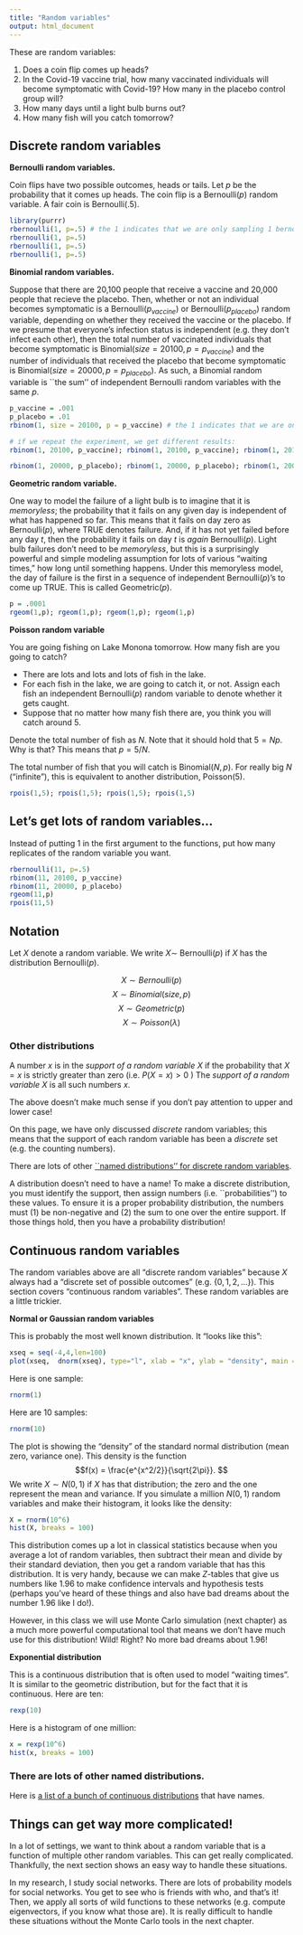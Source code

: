 ```yaml
---
title: "Random variables"
output: html_document
---
```


These are random variables:

1)  Does a coin flip comes up heads?  
2)  In the Covid-19 vaccine trial, how many vaccinated individuals will become symptomatic with Covid-19?  How many in the placebo control group will?  
3)  How many days until a light bulb burns out?  
2)  How many fish will you catch tomorrow?   


## Discrete random variables

**Bernoulli random variables.**  

Coin flips have two possible outcomes, heads or tails. Let $p$ be the probability that it comes up heads.  The coin flip is a Bernoulli($p$) random variable.  A fair coin is Bernoulli(.5).
```r
library(purrr)
rbernoulli(1, p=.5) # the 1 indicates that we are only sampling 1 bernoulli random variable. 
rbernoulli(1, p=.5)
rbernoulli(1, p=.5)
rbernoulli(1, p=.5)
```

**Binomial random variables.**  

Suppose that there are 20,100 people that receive a vaccine and 20,000 people that recieve the placebo.  Then, whether or not an individual becomes symptomatic is a Bernoulli($p_{vaccine}$) or Bernoulli($p_{placebo}$) random variable, depending on whether they received the vaccine or the placebo.  If we presume that everyone's infection status is independent (e.g. they don't infect each other), then the total number of vaccinated individuals that become symptomatic is Binomial($size = 20100, p = p_{vaccine}$) and the number of individuals that received the placebo that become symptomatic is Binomial($size = 20000, p=p_{placebo}$).  As such, a Binomial random variable is ``the sum'' of independent Bernoulli random variables with the same $p$.  

```r
p_vaccine = .001
p_placebo = .01
rbinom(1, size = 20100, p = p_vaccine) # the 1 indicates that we are only sampling 1 binomial random variable. 

# if we repeat the experiment, we get different results:
rbinom(1, 20100, p_vaccine); rbinom(1, 20100, p_vaccine); rbinom(1, 20100, p_vaccine); rbinom(1, 20100, p_vaccine)

rbinom(1, 20000, p_placebo); rbinom(1, 20000, p_placebo); rbinom(1, 20000, p_placebo); rbinom(1, 20000, p_placebo)

```

**Geometric random variable.**  

One way to model the failure of a light bulb is to imagine that it is *memoryless*; the probability that it fails on any given day is independent of what has happened so far.  This means that it fails on day zero as Bernoulli($p$), where TRUE denotes failure. And, if it has not yet failed before any day $t$, then the probability it fails on day $t$ is *again* Bernoulli($p$).  Light bulb failures don't need to be *memoryless*, but this is a surprisingly powerful and simple modeling assumption for lots of various "waiting times," how long until something happens.  Under this memoryless model, the day of failure is the first in a sequence of independent Bernoulli($p$)'s to come up TRUE.  This is called Geometric($p$).  
```r
p = .0001
rgeom(1,p); rgeom(1,p); rgeom(1,p); rgeom(1,p)
```



**Poisson random variable** 

You are going fishing on Lake Monona tomorrow. How many fish are you going to catch?  

- There are lots and lots and lots of fish in the lake.   
- For each fish in the lake, we are going to catch it, or not.  Assign each fish an independent Bernoulli($p$) random variable to denote whether it gets caught. 
- Suppose that no matter how many fish there are, you think you will catch around 5. 

Denote the total number of fish as $N$.  Note that it should hold that $5 = Np$. Why is that?  This means that $p = 5/N$.

The total number of fish that you will catch is Binomial($N,p$).  For really big $N$ ("infinite"), this is equivalent to another distribution, Poisson(5). 

```r
rpois(1,5); rpois(1,5); rpois(1,5); rpois(1,5)
```

## Let's get lots of random variables...

Instead of putting 1 in the first argument to the functions, put how many replicates of the random variable you want. 
```r
rbernoulli(11, p=.5)
rbinom(11, 20100, p_vaccine)
rbinom(11, 20000, p_placebo)
rgeom(11,p)
rpois(11,5)
```

## Notation

Let $X$ denote a random variable. We write $X \sim$ Bernoulli$(p)$ if $X$ has the distribution Bernoulli($p$). 

$$ X \sim Bernoulli(p)$$
$$ X \sim Binomial(size, p)$$
$$ X \sim Geometric(p)$$
$$ X \sim Poisson(\lambda)$$

### Other distributions

A number $x$ is in the *support of a random variable $X$* if the probability that $X=x$ is strictly greater than zero (i.e. $P(X = x)>0$ )  The *support of a random variable $X$* is all such numbers $x$.

The above doesn't make much sense if you don't pay attention to upper and lower case!

On this page, we have only discussed *discrete* random variables; this means that the support of each random variable has been a *discrete* set (e.g. the counting numbers).  

There are lots of other [``named distributions'' for discrete random variables](https://en.wikipedia.org/wiki/List_of_probability_distributions#Discrete_distributions).   

A distribution doesn't need to have a name! To make a discrete distribution, you must identify the support, then assign numbers (i.e. ``probabilities'') to these values. To ensure it is a proper probability distribution, the numbers must (1) be non-negative and (2) the sum to one over the entire support. If those things hold, then you have a probability distribution!


## Continuous random variables  

The random variables above are all "discrete random variables" because $X$ always had a "discrete set of possible outcomes" (e.g. $\{0,1,2,...\}$).  This section covers "continuous random variables".  These random variables are a little trickier.  

**Normal or Gaussian random variables**

This is probably the most well known distribution. It "looks like this":

```r
xseq = seq(-4,4,len=100) 
plot(xseq,  dnorm(xseq), type="l", xlab = "x", ylab = "density", main = "Normal/Gaussian distribution")
```

Here is one sample:

```r
rnorm(1)
```

Here are 10 samples:

```r
rnorm(10)
```

The plot is showing the "density" of the standard normal distribution (mean zero, variance one).  This density is the function 
$$f(x) = \frac{e^{x^2/2}}{\sqrt{2\pi}}. $$ 
We write $X \sim N(0,1)$ if $X$ has that distribution; the zero and the one represent the mean and variance.  If you simulate a million $N(0,1)$ random variables and make their histogram, it looks like the density:

```r
X = rnorm(10^6)
hist(X, breaks = 100)
```



This distribution comes up a lot in classical statistics because when you average a lot of random variables, then subtract their mean and divide by their standard deviation, then you get a random variable that has this distribution. It is very handy, because we can make $Z$-tables that give us numbers like 1.96 to make confidence intervals and hypothesis tests (perhaps you've heard of these things and also have bad dreams about the number 1.96 like I do!).

However, in this class we will use Monte Carlo simulation (next chapter) as a much more powerful computational tool that means we don't have much use for this distribution!  Wild!  Right? No more bad dreams about 1.96!


**Exponential distribution**

This is a continuous distribution that is often used to model "waiting times".  It is similar to the geometric distribution, but for the fact that it is continuous. Here are ten:

```r
rexp(10)
```

Here is a histogram of one million:

```r
x = rexp(10^6)
hist(x, breaks = 100)
```

### There are lots of other named distributions.

Here is [a list of a bunch of continuous distributions](https://en.wikipedia.org/wiki/List_of_probability_distributions#Continuous_distributions) that have names. 

## Things can get way more complicated!

In a lot of settings, we want to think about a random variable that is a function of multiple other random variables.  This can get really complicated.  Thankfully, the next section shows an easy way to handle these situations.

In my research, I study social networks.  There are lots of probability models for social networks.  You get to see who is friends with who, and that's it!  Then, we apply all sorts of wild functions to these networks (e.g. compute eigenvectors, if you know what those are).  It is really difficult to handle these situations without the Monte Carlo tools in the next chapter.
